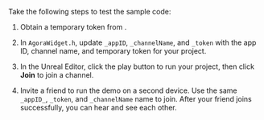 <PlatformWrapper platform="unreal">

Take the following steps to test the sample code:

1. Obtain a temporary token from <Vg k="CONSOLE" />.

1. In `AgoraWidget.h`, update `_appID`, `_channelName`, and `_token` with the app ID, channel name, and temporary token for your project.

1. In the Unreal Editor, click the play button to run your project, then click **Join** to join a channel.

1. Invite a friend to run the demo <Vpl k="CLIENT" /> on a second device. Use the same `_appID_`, `_token`, and `_channelName` name to join. After your friend joins successfully, you can hear and see each other.
</PlatformWrapper>